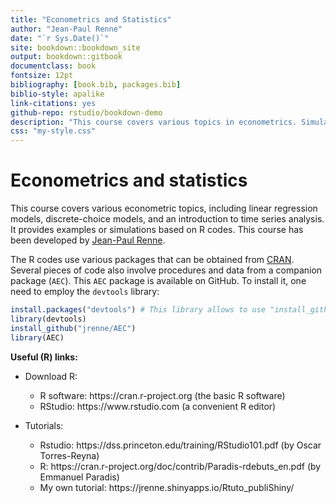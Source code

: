 ```yaml
--- 
title: "Econometrics and Statistics"
author: "Jean-Paul Renne"
date: "`r Sys.Date()`"
site: bookdown::bookdown_site
output: bookdown::gitbook
documentclass: book
fontsize: 12pt
bibliography: [book.bib, packages.bib]
biblio-style: apalike
link-citations: yes
github-repo: rstudio/bookdown-demo
description: "This course covers various topics in econometrics. Simulations and real-data-based examples are provided."
css: "my-style.css"
---
```


<!-- Declare new latex code: -->
\newcommand{\bv}[1]{\mathbf{#1}} 

# Econometrics and statistics {#intro .unlisted .unnumbered}

<!-- # Before starting {#intro .unlisted .unnumbered} -->

This course covers various econometric topics, including linear regression models, discrete-choice models, and an introduction to time series analysis. It provides examples or simulations based on R codes. This course has been developed by [Jean-Paul Renne](https://sites.google.com/site/jeanpaulrenne/home).

The R codes use various packages that can be obtained from [CRAN](https://cran.r-project.org). Several pieces of code also involve procedures and data from a companion package (`AEC`). This `AEC` package is available on GitHub. To install it, one need to employ the `devtools` library:

```r
install.packages("devtools") # This library allows to use "install_github".
library(devtools)
install_github("jrenne/AEC")
library(AEC)
```

**Useful (R) links:**

* Download R:

    *	R software: https://cran.r-project.org (the basic R software)
    *	RStudio: https://www.rstudio.com (a convenient R editor)

* Tutorials:

    *	Rstudio: https://dss.princeton.edu/training/RStudio101.pdf (by Oscar Torres-Reyna)
    *	R: https://cran.r-project.org/doc/contrib/Paradis-rdebuts_en.pdf (by Emmanuel Paradis)
    * My own tutorial: https://jrenne.shinyapps.io/Rtuto_publiShiny/







